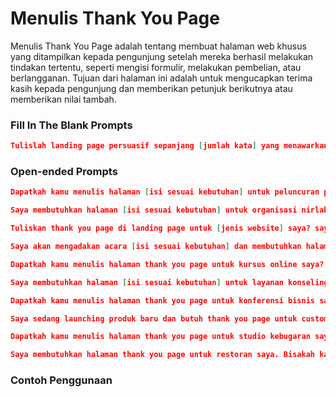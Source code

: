 # Menulis Thank You Page
Menulis Thank You Page adalah tentang membuat halaman web khusus yang ditampilkan kepada pengunjung setelah mereka berhasil melakukan tindakan tertentu, seperti mengisi formulir, melakukan pembelian, atau berlangganan. Tujuan dari halaman ini adalah untuk mengucapkan terima kasih kepada pengunjung dan memberikan petunjuk berikutnya atau memberikan nilai tambah.

### Fill In The Blank Prompts

```json copy
Tulislah landing page persuasif sepanjang [jumlah kata] yang menawarkan [produk] bernama [nama produk] yang membantu [audiens] [manfaat] [penawaran]. Mulailah dengan mengatakan "Terima kasih, resource gratis Anda sedang dikirimkan."
```

### Open-ended Prompts
```json copy
Dapatkah kamu menulis halaman [isi sesuai kebutuhan] untuk peluncuran produk baru saya? Kami ingin berterima kasih kepada pelanggan atas dukungan mereka dan mendorong mereka untuk berbagi pengalaman mereka dengan orang lain.
```
```json copy
Saya membutuhkan halaman [isi sesuai kebutuhan] untuk organisasi nirlaba saya. Bisakah kamu menulis teks yang mengungkapkan rasa terima kasih kami atas donasi dan mendorong orang untuk terus mendukung tujuan kami?
```
```json copy
Tuliskan thank you page di landing page untuk [jenis website] saya? saya ingin berterima kasih ke customer dalam pembeliannya dan tawarkan mereka diskon spesial untuk pembelian berikutnya.
```
```json copy
Saya akan mengadakan acara [isi sesuai kebutuhan] dan membutuhkan halaman terima kasih untuk peserta. Bisakah kamu menulis teks yang mengungkapkan rasa terima kasih kami atas partisipasi mereka dan memberikan informasi tentang acara mendatang?
```
```json copy
Dapatkah kamu menulis halaman thank you page untuk kursus online saya? Kami ingin berterima kasih kepada para siswa atas pendaftaran mereka dan menawarkan sumber daya tambahan untuk mendukung pembelajaran mereka.
```
```json copy
Saya membutuhkan halaman [isi sesuai kebutuhan] untuk layanan konseling saya. Bisakah kamu menulis teks yang berterima kasih kepada klien atas komitmen mereka terhadap pertumbuhan pribadi dan memberikan informasi tentang sesi berikutnya?
```
```json copy
Dapatkah kamu menulis halaman thank you page untuk konferensi bisnis saya? Kami ingin berterima kasih kepada peserta atas partisipasi mereka dan mendorong mereka untuk terus menjalin jaringan dengan rekan profesional.
```
```json copy
Saya sedang launching produk baru dan butuh thank you page untuk customer. Bisakah kamu menuliskan copy yang berterima kasih ke mereka karna sudah mencoba produk kami dan berikan juga informasi tentang launching selanjutnya?
```
```json copy
Dapatkah kamu menulis halaman thank you page untuk studio kebugaran saya? Kami ingin berterima kasih kepada anggota kami atas dedikasi mereka untuk perjalanan kesehatan dan kesejahteraan mereka dan menawarkan promosi khusus untuk mereka.
```
```json copy
Saya membutuhkan halaman thank you page untuk restoran saya. Bisakah kamu menulis teks yang berterima kasih kepada pelanggan atas makan malam mereka dengan kami dan mendorong mereka untuk meninggalkan ulasan atau mengikuti kami di media sosial?
```
### Contoh Penggunaan